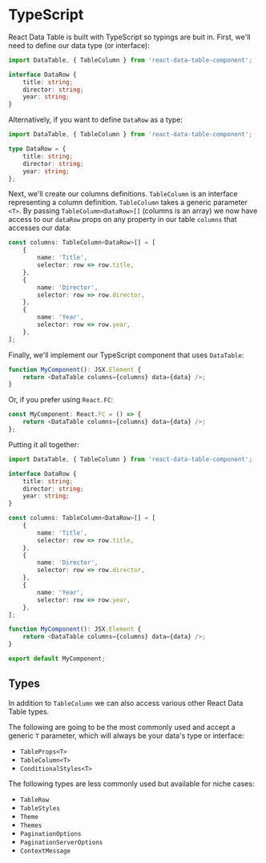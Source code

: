 
<Meta title="API Reference/TypeScript" id="api-typescript" />

# TypeScript

React Data Table is built with TypeScript so typings are buit in. First, we'll need to define our data type (or interface):

```ts
import DataTable, { TableColumn } from 'react-data-table-component';

interface DataRow {
	title: string;
	director: string;
	year: string;
}
```

Alternatively, if you want to define `DataRow` as a type:

```ts
import DataTable, { TableColumn } from 'react-data-table-component';

type DataRow = {
	title: string;
	director: string;
	year: string;
};
```

Next, we'll create our columns definitions. `TableColumn` is an interface representing a column definition.
`TableColumn` takes a generic parameter `<T>`. By passing `TableColumn<DataRow>[]` (columns is an array) we now have access to our `dataRow` props on any property in our table `columns` that accesses our data:

```ts
const columns: TableColumn<DataRow>[] = [
	{
		name: 'Title',
		selector: row => row.title,
	},
	{
		name: 'Director',
		selector: row => row.director,
	},
	{
		name: 'Year',
		selector: row => row.year,
	},
];
```

Finally, we'll implement our TypeScript component that uses `DataTable`:

```ts
function MyComponent(): JSX.Element {
	return <DataTable columns={columns} data={data} />;
}
```

Or, if you prefer using `React.FC`:

```ts
const MyComponent: React.FC = () => {
	return <DataTable columns={columns} data={data} />;
};
```

Putting it all together:

```ts
import DataTable, { TableColumn } from 'react-data-table-component';

interface DataRow {
	title: string;
	director: string;
	year: string;
}

const columns: TableColumn<DataRow>[] = [
	{
		name: 'Title',
		selector: row => row.title,
	},
	{
		name: 'Director',
		selector: row => row.director,
	},
	{
		name: 'Year',
		selector: row => row.year,
	},
];

function MyComponent(): JSX.Element {
	return <DataTable columns={columns} data={data} />;
}

export default MyComponent;
```

## Types

In addition to `TableColumn` we can also access various other React Data Table types.

The following are going to be the most commonly used and accept a generic `T` parameter, which will always be your data's type or interface:

- `TableProps<T>`
- `TableColumn<T>`
- `ConditionalStyles<T>`

The following types are less commonly used but available for niche cases:

- `TableRow`
- `TableStyles`
- `Theme`
- `Themes`
- `PaginationOptions`
- `PaginationServerOptions`
- `ContextMessage`
